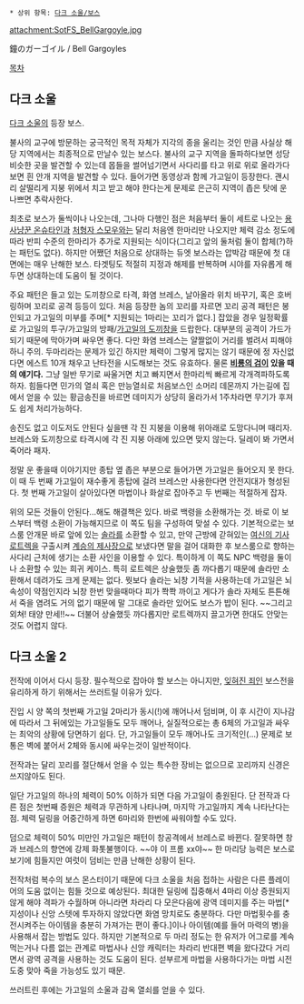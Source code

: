  * 상위 항목: [[다크 소울/보스]]

attachment:SotFS_BellGargoyle.jpg

鐘のガーゴイル / Bell Gargoyles

[[목차]]
== 다크 소울 ==
[[다크 소울]]의 등장 보스. 

불사의 교구에 방문하는 궁극적인 목적 자체가 지각의 종을 울리는 것인 만큼 사실상 해당 지역에서는 최종적으로 만날수 있는 보스다. 불사의 교구 지역을 돌파하다보면 성당 비슷한 곳을 발견할 수 있는데 몹들을 썰어넘기면서 사다리를 타고 위로 위로 올라가다보면 흰 안개 지역을 발견할 수 있다. 들어가면 동영상과 함께 가고일이 등장한다. 괜시리 살떨리게 지붕 위에서 치고 받고 해야 한다는게 문제로 은근히 지역이 좁은 탓에 운 나쁘면 추락사한다.

최초로 보스가 둘씩이나 나오는데, 그나마 다행인 점은 처음부터 둘이 세트로 나오는 [[용사냥꾼 온슈타인]]과 [[처형자 스모우]]와는 달리 처음엔 한마리만 나오지만 체력 감소 정도에 따라 반피 수준의 한마리가 추가로 지원되는 식이다(그리고 앞의 둘처럼 둘이 합체(?)하는 패턴도 없다). 하지만 어쨌던 처음으로 상대하는 듀엣 보스라는 압박감 때문에 첫 대면에는 매우 난해한 보스. 타겟팅도 적절히 지정과 해제를 반복하며 시야를 자유롭게 해두면 상대하는데 도움이 될 것이다.

주요 패턴은 들고 있는 도끼창으로 타격, 화염 브레스, 날아올라 위치 바꾸기, 혹은 호버링하며 꼬리로 공격 등등이 있다. 처음 등장한 놈의 꼬리를 자르면 꼬리 공격 패턴은 봉인되고 가고일의 미부를 주며[* 지원되는 1마리는 꼬리가 없다.] 잡았을 경우 일정확률로 가고일의 투구/가고일의 방패/[[가고일의 도끼창]]을 드랍한다. 대부분의 공격이 가드가 되기 때문에 막아가며 싸우면 좋다. 다만 화염 브레스는 얄짤없이 거리를 벌려서 피해야 하니 주의. 두마리라는 문제가 있긴 하지만 체력이 그렇게 많지는 않기 때문에 정 자신없다면 에스트 10개 채우고 난타전을 시도해보는 것도 유효하다. 물론 '''[[비룡의 검]]이 있을 때의 얘기다.''' 그냥 일반 무기로 싸울거면 치고 빠지면서 한마리씩 빠르게 각개격파하도록 하자. 힘들다면 민가의 열쇠 혹은 만능열쇠로 처음보스인 소머리 데몬까지 가는길에 집에서 얻을 수 있는 황금송진을 바르면 데미지가 상당히 올라가서 1주차라면 무기가 후져도 쉽게 처리가능하다.

송진도 없고 이도저도 안된다 싶을땐 각 진 지붕을 이용해 위아래로 도망다니며 때리자. 브레스와 도끼창으로 타격시에 각 진 지붕 아래에 있으면 맞지 않는다. 딜레이 봐 가면서 죽어라 패자.

정말 운 좋을때 이야기지만 종탑 옆 좁은 부분으로 들어가면 가고일은 들어오지 못 한다. 이 때 두 번째 가고일이 재수좋게 종탑에 걸려 브레스만 사용한다면 안전지대가 형성된다. 첫 번째 가고일이 살아있다면 마법이나 화살로 잡아주고 두 번째는 적절하게 잡자.

위의 모든 것들이 안된다...해도 해결책은 있다. 바로 백령을 소환해가는 것. 바로 이 보스부터 백령 소환이 가능해지므로 이 쪽도 팀을 구성하여 맞설 수 있다. 기본적으로는 보스룸 안개문 바로 앞에 있는 [[솔라]]를 소환할 수 있고, 만약 근방에 갇혀있는 [[여신의 기사 로트렉]]을 구출시켜 [[계승의 제사장]]으로 보냈다면 말을 걸어 대화한 후 보스룸으로 향하는 사다리 근처에 생기는 소환 사인을 이용할 수 있다. 특이하게 이 쪽도 NPC 백령을 둘이나 소환할 수 있는 희귀 케이스. 특히 로트렉은 상술했듯 좀 까다롭기 때문에 솔라만 소환해서 데려가도 크게 문제는 없다. 뭣보다 솔라는 뇌창 기적을 사용하는데 가고일은 뇌속성이 약점인지라 뇌창 한번 맞을때마다 피가 쫙쫙 까이고 게다가 솔라 자체도 튼튼해서 죽을 염려도 거의 없기 때문에 말 그대로 솔라만 있어도 보스가 밥이 된다. ~~그리고 외쳐! 태양 만세!!~~ 더불어 상술했듯 까다롭지만 로트렉까지 끌고가면 한대도 안맞는 것도 어렵지 않다.

== 다크 소울 2 ==
전작에 이어서 다시 등장. 필수적으로 잡아야 할 보스는 아니지만, [[잊혀진 죄인]] 보스전을 유리하게 하기 위해서는 쓰러트릴 이유가 있다.

진입 시 양 쪽의 첫번째 가고일 2마리가 동시(!)에 깨어나서 덤비며, 이 후 시간이 지나감에 따라서 그 뒤에있는 가고일들도 모두 깨어나, 실질적으로는 총 6체의 가고일과 싸우는 최악의 상황에 당면하기 쉽다. 단, 가고일들이 모두 깨어나도 크기적인(...) 문제로 보통은 벽에 붙어서 2체와 동시에 싸우는것이 일반적이다.

전작과는 달리 꼬리를 절단해서 얻을 수 있는 특수한 장비는 없으므로 꼬리까지 신경은 쓰지않아도 된다.

일단 가고일의 하나의 체력이 50% 이하가 되면 다음 가고일이 충원된다. 단 전작과 다른 점은 첫번째 증원은 체력과 무관하게 나타나며, 마지막 가고일까지 계속 나타난다는 점. 체력 딜링을 어중간하게 하면 6마리와 한번에 싸워야할 수도 있다. 

덤으로 체력이 50% 미만인 가고일은 패턴이 창공격에서 브레스로 바뀐다. 잘못하면 창과 브레스의 향연에 강제 화톳불행이다. ~~야 이 프롬 xx야~~ 한 마리당 능력은 보스로 보기에 힘들지만 여럿이 덤비는 만큼 난해한 상황이 된다.

전작처럼 복수의 보스 몬스터이기 때문에 다크 소울을 처음 접하는 사람은 다른 플레이어의 도움 없이는 힘들 것으로 예상된다. 최대한 딜링에 집중해서 4마리 이상 증원되지 않게 해야 격파가 수월하며 아니라면 차라리 다 모은다음에 광역 데미지를 주는 마법[* 지성이나 신앙 스텟에 투자하지 않았다면 화염 망치로도 충분하다. 다만 마법횟수를 충전시켜주는 아이템을 충분히 가져가는 편이 좋다.]이나 아이템(예를 들어 마력의 병)을 사용해서 잡는 방법도 있다. 하지만 기본적으로 두 마리 정도는 한 유저가 어그로를 계속 먹는거나 다름 없는 관계로 마법사나 신앙 캐릭터는 차라리 반대편 벽을 왔다갔다 거리면서 광역 공격을 사용하는 것도 도움이 된다. 섣부르게 마법을 사용하다가는 마법 시전 도중 맞아 죽을 가능성도 있기 때문.

쓰러트린 후에는 가고일의 소울과 감옥 열쇠를 얻을 수 있다. 
